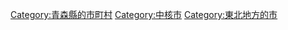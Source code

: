 {{DEFAULTSORT:Hachinohe-shi}}
[[Category:青森縣的市町村|Category:青森縣的市町村]]
[[Category:中核市|Category:中核市]]
[[Category:東北地方的市|Category:東北地方的市]]